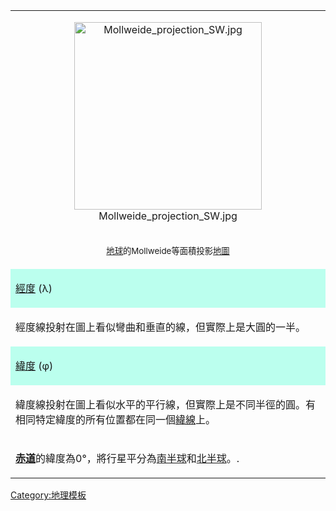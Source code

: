 {| class="infobox" style="width: 20em;"
|colspan="2"|<center>[[File:Mollweide projection SW.jpg|300px]]</center>
|-
|colspan="2" align="center"|<small style="line-height:130%">[[地球]]的Mollweide等面積投影[[地圖]]</small>
|-
!colspan="2" style="background:#bbffee;"| [[經度]] (λ)
|-
|colspan="2"|經度線投射在圖上看似彎曲和垂直的線，但實際上是大圓的一半。
|-
!colspan="2" style="background:#bbffee;"| [[緯度]] (φ)
|-
|colspan="2"|緯度線投射在圖上看似水平的平行線，但實際上是不同半徑的圓。有相同特定緯度的所有位置都在同一個[[緯線]]上。
|-
| '''[[赤道]]'''的緯度為0°，將行星平分為[[南半球]]和[[北半球]]。.
|[[File:World map with equator.svg|80px]]
|}<noinclude>
[[Category:地理模板]]
</noinclude>